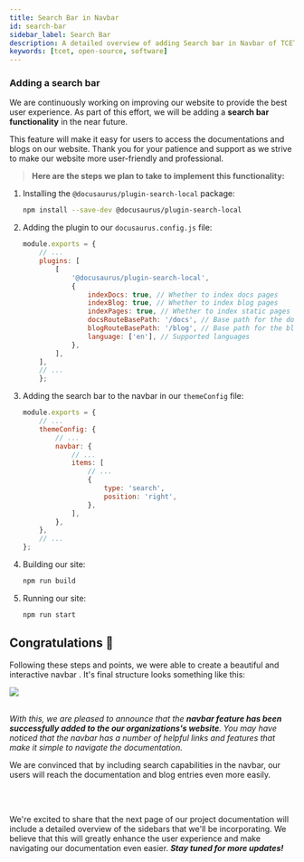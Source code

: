 ```yaml
---
title: Search Bar in Navbar
id: search-bar
sidebar_label: Search Bar
description: A detailed overview of adding Search bar in Navbar of TCET Open Source Website
keywords: [tcet, open-source, software]
---
```


### Adding a search bar

We are continuously working on improving our website to provide the best user experience. As part of this effort, we will be adding a **search bar functionality** in the near future. 

This feature will make it easy for users to access the documentations and blogs on our website. Thank you for your patience and support as we strive to make our website more user-friendly and professional.

> **Here are the steps we plan to take to implement this functionality:**

1. Installing the `@docusaurus/plugin-search-local` package:

    ```bash
    npm install --save-dev @docusaurus/plugin-search-local
    ```
2. Adding the plugin to our `docusaurus.config.js` file:

    ```js title="docusaurus.config.js" {3-15} showLineNumbers
    module.exports = {
        // ...
        plugins: [
            [
                '@docusaurus/plugin-search-local',
                {
                    indexDocs: true, // Whether to index docs pages
                    indexBlog: true, // Whether to index blog pages
                    indexPages: true, // Whether to index static pages
                    docsRouteBasePath: '/docs', // Base path for the docs route
                    blogRouteBasePath: '/blog', // Base path for the blog route
                    language: ['en'], // Supported languages
                },
            ],
        ],
        // ...
        };
    ```

3. Adding the search bar to the navbar in our `themeConfig` file:

    ```js title="docusaurus.config.js" {10-11} showLineNumbers
    module.exports = {
        // ...
        themeConfig: {
            // ...
            navbar: {
                // ...
                items: [
                    // ...
                    {
                        type: 'search',
                        position: 'right',
                    },
                ],
            },
        },
        // ...
    };
    ```

4. Building our site:

    ```bash
    npm run build
    ```

5. Running our site:

    ```bash
    npm run start
    ```



## Congratulations 🎊

Following these steps and points, we were able to create a beautiful and interactive navbar . It's final structure looks something like this:


<img src={heroImg} />

<br />
<br />

_With this, we are pleased to announce that the **navbar feature has been successfully added to the our organizations's website**. You may have noticed that the navbar has a number of helpful links and features that make it simple to navigate the documentation._

We are convinced that by including search capabilities in the navbar, our users will reach the documentation and blog entries even more easily.

<br />



<Admonition type="info" icon="📢" title="Annoucement">
    <br />
    <p>
        We're excited to share that the next page of our project documentation will include a detailed overview of the sidebars that we'll be incorporating. We believe that this will greatly enhance the user experience and make navigating our documentation even easier. <i><b>Stay tuned for more updates!</b></i>
    </p>
</Admonition>





